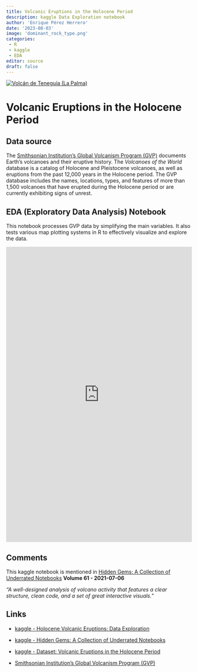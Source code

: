```yaml
---
title: Volcanic Eruptions in the Holocene Period
description: kaggle Data Exploration notebook
author: 'Enrique Pérez Herrero'
date: '2023-08-03'
image: 'dominant_rock_type.png'
categories: 
 - R
 - kaggle
 - EDA
editor: source
draft: false
---
```


[![Volcán de Teneguía (La Palma)](20210115_131231.jpg){fig-align="center"}](https://www.kaggle.com/code/enrique1500/holocene-volcanic-eruptions-data-exploration)

# Volcanic Eruptions in the Holocene Period

## Data source

The [Smithsonian Institution's Global Volcanism Program (GVP)](https://volcano.si.edu/) documents Earth’s volcanoes and their eruptive history. The _Volcanoes of the World_ database is a catalog of Holocene and Pleistocene volcanoes, as well as eruptions from the past 12,000 years in the Holocene period. The GVP database includes the names, locations, types, and features of more than 1,500 volcanoes that have erupted during the Holocene period or are currently exhibiting signs of unrest.

## EDA (Exploratory Data Analysis) Notebook

This notebook processes GVP data by simplifying the main variables. It also tests various map plotting systems in R to effectively visualize and explore the data.


```{=html}
<iframe src="https://www.kaggle.com/embed/enrique1500/holocene-volcanic-eruptions-data-exploration?kernelSessionId=1144498" height="800" style="margin: 0 auto; width: 100%; max-width: 950px;" frameborder="0" scrolling="auto" title="Holocene Volcanic Eruptions: Data Exploration">
</iframe>
```
## Comments

This kaggle notebook is mentioned in [Hidden Gems: A Collection of Underrated Notebooks](https://www.kaggle.com/code/headsortails/hidden-gems-a-collection-of-underrated-notebooks) **Volume 61 - 2021-07-06**

*"A well-designed analysis of volcano activity that features a clear structure, clean code, and a set of great interactive visuals."*

## Links

-   [kaggle - Holocene Volcanic Eruptions: Data Exploration](https://www.kaggle.com/code/enrique1500/holocene-volcanic-eruptions-data-exploration?kernelSessionId=1144498)

-   [kaggle - Hidden Gems: A Collection of Underrated Notebooks](https://www.kaggle.com/code/headsortails/hidden-gems-a-collection-of-underrated-notebooks)

-   [kaggle - Dataset: Volcanic Eruptions in the Holocene Period](https://www.kaggle.com/datasets/smithsonian/volcanic-eruptions)

-   [Smithsonian Institution's Global Volcanism Program (GVP)](https://volcano.si.edu/)
